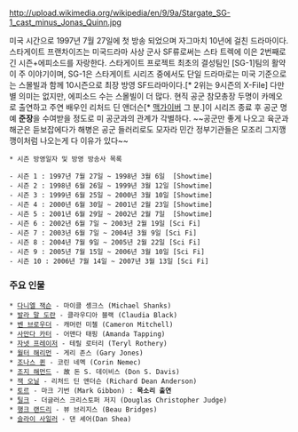 http://upload.wikimedia.org/wikipedia/en/9/9a/Stargate_SG-1_cast_minus_Jonas_Quinn.jpg

미국 시간으로 1997년 7월 27일에 첫 방송 되었으며 자그마치 10년에 걸친 드라마이다. 스타게이트 프랜차이즈는 미국드라마 사상 군사 SF류로써는 스타 트렉에 이은 2번째로 긴 시즌+에피소드를 자랑한다. 스타게이트 프로젝트 최초의 결성팀인 [SG-1]팀의 활약이 주 이야기이며,  SG-1은 스타게이트 시리즈 중에서도 단일 드라마로는 미국 기준으로는 스몰빌과 함께 10시즌으로 최장 방영 SF드라마이다.[* 2위는 9시즌의 X-File] 다만 별 의미는 없지만, 에피소드 수는 스몰빌이 더 많다. 현직 공군 참모총장 두명이 카메오로 출연하고 주연 배우인 리처드 딘 앤더슨[* [[맥가이버]] 그 분.]이 시리즈 종료 후 공군 명예 '''준장'''을 수여받을 정도로 미 공군과의 관계가 각별하다. ~~공군만 좋게 나오고 육군과 해군은 듣보잡에다가 해병은 공군 들러리로도 모자라 민간 정부기관들은 모조리 그지깽깽이처럼 나오는게 다 이유가 있다~~ 

 * 시즌 방영일자 및 방영 방송사 목록

 - 시즌 1 : 1997년 7월 27일 ~ 1998년 3월 6일  [Showtime]
 - 시즌 2 : 1998년 6월 26일 ~ 1999년 3월 12일 [Showtime]
 - 시즌 3 : 1999년 6월 25일 ~ 2000년 3월 10일 [Showtime]
 - 시즌 4 : 2000년 6월 30일 ~ 2001년 2월 23일 [Showtime]
 - 시즌 5 : 2001년 6월 29일 ~ 2002년 2월 7일  [Showtime]
 - 시즌 6 : 2002년 6월 7일 ~ 2003년 2월 19일 [Sci Fi]
 - 시즌 7 : 2003년 6월 7일 ~ 2004년 3월 9일 [Sci Fi]
 - 시즌 8 : 2004년 7월 9일 ~ 2005년 2월 22일 [Sci Fi]
 - 시즌 9 : 2005년 7월 15일 ~ 2006년 3월 10일 [Sci Fi]
 - 시즌 10 : 2006년 7월 14일 ~ 2007년 3월 13일 [Sci Fi]

=== 주요 인물 ===
 * [[다니엘 잭슨]] - 마이클 솅크스 (Michael Shanks)
 * [[발라 말 도란]] - 클라우디아 블랙 (Claudia Black)
 * [[벤 브로우더]] - 캐머런 미첼 (Cameron Mitchell)
 * [[사만다 카터]] - 어맨다 태핑 (Amanda Tapping)
 * [[자넷 프레이저]] - 테릴 로터리 (Teryl Rothery)
 * [[월터 해리먼]] - 게리 존스 (Gary Jones)
 * [[조나스 퀸]] - 코린 네멕 (Corin Nemec)
 * [[조지 해먼드]] - 故 돈 S. 데이비스 (Don S. Davis)
 * [[잭 오닐]] - 리처드 딘 앤더슨 (Richard Dean Anderson)
 * [[토르]] - 마크 기번 (Mark Gibbon) : '''목소리 출연'''
 * [[틸크]] - 더글러스 크리스토퍼 저지 (Douglas Christopher Judge)
 * [[행크 랜드리]] - 뷰 브리지스 (Beau Bridges)
 * [[슬라이 사일러]] - 댄 셰어(Dan Shea)
